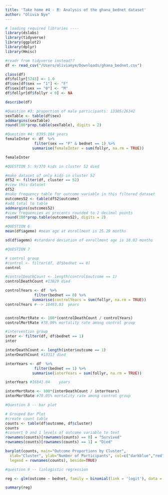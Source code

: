 ```yaml
---
title: 'Take home #4 - R: Analysis of the ghana_bednet dataset'
author: "Olivia Nye"
---
```



```r
# loading required libraries ----
library(dslabs)
library(tidyverse)
library(ggplot2)
library(dplyr)
library(Hmisc)

```

```r
#readr from tidyverse instead??
df <- read_csv("/Users/olivianye/Downloads/ghana_bednet.csv")

class(df)
df$follyr[5743] <- 1.0
df$sex[df$sex == "1"] <- "F"
df$sex[df$sex == "0"] <- "M"
df$follyr[df$follyr < 0] <- NA

describe(df)


```

```r
#Question #3: proportion of male participants: 13305/26342
sexTable <- table(df$sex)
addmargins(sexTable)
round(100*prop.table(sexTable), digits = 2)
```

```r
#Question #4: 8395.184 years
femaleInter <- df  %>% 
             filter(sex == "F" & bednet == 1) %>%
            summarise(femaleInter = sum(follyr, na.rm = TRUE))

femaleInter
```

```r
#QUESTION 5: 9/370 kids in cluster 52 died

#make dataset of only kids in cluster 52
df52 <- filter(df, cluster == 52)
#view this dataset
df52
#make frequency table for outcome variable in this filtered dataset
outcomes52 <- table(df52$outcome)
#add total to table
addmargins(outcomes52)
#view frequencies as precents rounded to 2 decimal points
round(100*prop.table(outcomes52), digits = 2)
```

```r
#QUESTION 6
mean(df$agemn) #mean age at enrollment is 25.29 months 

sd(df$agemn) #standard deviation of enrollment age is 18.02 months

```

```r
#QUESTION 7 

# control group
#control <- filter(df, df$bednet == 0)
control

#controlDeathCount <- length(control$outcome == 1)
controlDeathCount #13029 died

controlYears <- df  %>% 
             filter(bednet == 0) %>%
            summarise(controlYears = sum(follyr, na.rm = TRUE))
controlYears #--> 16493.83	years


controlMortRate <- 100*(controlDeathCount / controlYears) 
controlMortRate #78.99% mortality rate among control group 

#intervention group
inter <- filter(df, df$bednet == 1)
inter

interDeathCount <- length(inter$outcome == 1)
interDeathCount #13313 died

interYears <- df  %>% 
             filter(bednet == 1) %>%
            summarise(interYears = sum(follyr, na.rm = TRUE))

interYears #16841.04	years

interMortRate <- 100*(interDeathCount / interYears) 
interMortRate #79.05% mortality rate among control group 

```


```r
#Question 8 -- bar plot

# Grouped Bar Plot
#create count table
counts <- table(df$outcome, df$cluster)
counts
#convert 0 and 1 levels of outcome variable to text
rownames(counts)[rownames(counts) == 0] = "Survived"
rownames(counts)[rownames(counts) == 1] = "Died"

barplot(counts, main="Outcome Proportions by Cluster",
  xlab="Cluster", ylab="Number of Participants", col=c("darkblue","red"),
  legend = rownames(counts), beside=TRUE)
```
```r
#question 9 -- linlogistic regression

reg <- glm(outcome ~ bednet, family = binomial(link = 'logit'), data = df)

summary(reg)

```















